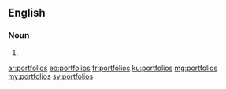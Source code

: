 {{also|portfólios}}
==English==

===Noun===
{{head|en|noun plural form}}

# {{plural of|portfolio|lang=en}}

[[ar:portfolios]]
[[eo:portfolios]]
[[fr:portfolios]]
[[ku:portfolios]]
[[mg:portfolios]]
[[my:portfolios]]
[[sv:portfolios]]